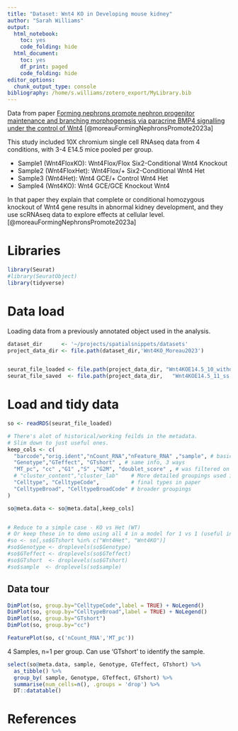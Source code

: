 ```yaml
---
title: "Dataset: Wnt4 KO in Developing mouse kidney"
author: "Sarah Williams"
output:
  html_notebook: 
    toc: yes
    code_folding: hide
  html_document:
    toc: yes
    df_print: paged
    code_folding: hide
editor_options:
  chunk_output_type: console
bibliography: /home/s.williams/zotero_export/MyLibrary.bib
---
```



Data from paper [Forming nephrons promote nephron progenitor maintenance and branching morphogenesis via paracrine BMP4 signalling under the control of Wnt4](https://www.biorxiv.org/content/10.1101/2023.11.19.567482v1.full) [@moreauFormingNephronsPromote2023a]

This study included 10X chromium single cell RNAseq data from 4 conditions, with 3-4 E14.5 mice pooled per group. 

* Sample1 (Wnt4FloxKO):  Wnt4Flox/Flox Six2-Conditional Wnt4 Knockout
* Sample2 (Wnt4FloxHet):  Wnt4Flox/+ Six2-Conditional Wnt4 Het
* Sample3 (Wnt4Het): Wnt4 GCE/+ Control Wnt4 Het
* Sample4 (Wnt4KO): Wnt4 GCE/GCE Knockout Wnt4

In that paper they explain that complete or conditional homozygous knockout of Wnt4 gene results in abnormal kidney development, and they use scRNAseq data to explore effects at cellular level. [@moreauFormingNephronsPromote2023a]


# Libraries

```r
library(Seurat)
#library(SeuratObject)
library(tidyverse)
```

# Data load

Loading data from a previously annotated object used in the analysis.

```r
dataset_dir      <- '~/projects/spatialsnippets/datasets'
project_data_dir <- file.path(dataset_dir,'Wnt4KO_Moreau2023')


seurat_file_loaded <- file.path(project_data_dir, "Wnt4KOE14.5_10_withdeconclust.rds")
seurat_file_saved  <- file.path(project_data_dir,   "Wnt4KOE14.5_11_ss.rds")


```



# Load and tidy data

```r
so <- readRDS(seurat_file_loaded)

# There's alot of historical/working feilds in the metadata. 
# Slim down to just useful ones.
keep_cols <- c(
  "barcode","orig.ident","nCount_RNA","nFeature_RNA" ,"sample", # basic annotation/stats.
  "Genotype","GTeffect", "GTshort" , # same info, 3 ways
  "MT_pc", "cc" ,"G1" ,"S" ,"G2M", "doublet_score" , # was filtered on scrublet.
  # "cluster_content","cluster_lab"    # More detailed groupings used in working  
  "Celltype", "CelltypeCode",          # final types in paper
  "CelltypeBroad", "CelltypeBroadCode" # broader groupings
)

so@meta.data <- so@meta.data[,keep_cols]


# Reduce to a simple case - KO vs Het (WT)
# Or keep these in to demo using all 4 in a model for 1 vs 1 (useful information)
#so <- so[,so$GTshort %in% c("Wnt4Het", "Wnt4KO")]
#so$Genotype <- droplevels(so$Genotype)
#so$GTeffect <- droplevels(so$GTeffect)
#so$GTshort  <- droplevels(so$GTshort)
#so$sample  <- droplevels(so$sample)
```


## Data tour

```r
DimPlot(so, group.by="CelltypeCode",label = TRUE) + NoLegend()
DimPlot(so, group.by="CelltypeBroad",label = TRUE) + NoLegend()
DimPlot(so, group.by="GTshort")
DimPlot(so, group.by="cc")
```

```r
FeaturePlot(so, c('nCount_RNA','MT_pc'))
```



4 Samples, n=1 per group. Can use 'GTshort' to identify the sample.
```r
select(so@meta.data, sample, Genotype, GTeffect, GTshort) %>% 
  as_tibble() %>% 
  group_by( sample, Genotype, GTeffect, GTshort) %>%
  summarise(num_cells=n(), .groups = 'drop') %>%
  DT::datatable()
```









# References
